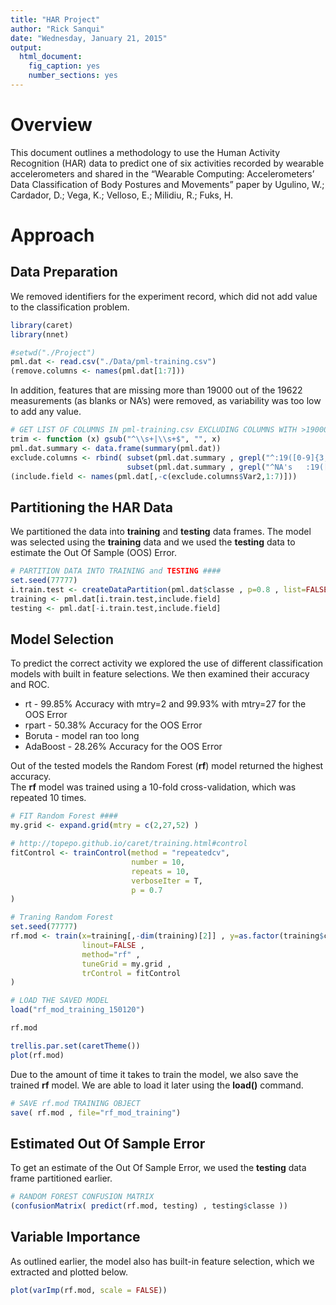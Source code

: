 ```yaml
---
title: "HAR Project"
author: "Rick Sanqui"
date: "Wednesday, January 21, 2015"
output:
  html_document:
    fig_caption: yes
    number_sections: yes
---
```


# Overview
This document outlines a methodology to use the Human Activity Recognition (HAR) data to predict one of six activities recorded by wearable accelerometers and shared in the "Wearable Computing: Accelerometers' Data Classification of Body Postures and Movements" paper by Ugulino, W.; Cardador, D.; Vega, K.; Velloso, E.; Milidiu, R.; Fuks, H. 


# Approach

## Data Preparation
We removed identifiers for the experiment record, which did not add value to the classification problem.

```r
library(caret)
library(nnet)
```

```r
#setwd("./Project")
pml.dat <- read.csv("./Data/pml-training.csv")
(remove.columns <- names(pml.dat[1:7]))
```

In addition, features that are missing more than 19000 out of the 19622 measurements (as blanks or NA's) were removed, as variability was too low to add any value.

```r
# GET LIST OF COLUMNS IN pml-training.csv EXCLUDING COLUMNS WITH >19000 NA VALUES AND SPACES
trim <- function (x) gsub("^\\s+|\\s+$", "", x)
pml.dat.summary <- data.frame(summary(pml.dat))
exclude.columns <- rbind( subset(pml.dat.summary , grepl("^:19([0-9]{3,})",trim(pml.dat.summary$Freq) ) , select="Var2") ,
                          subset(pml.dat.summary , grepl("^NA's   :19([0-9]{3,})",trim(pml.dat.summary$Freq) ) , select="Var2") )
(include.field <- names(pml.dat[,-c(exclude.columns$Var2,1:7)]))
```


## Partitioning the HAR Data
We partitioned the data into __training__ and __testing__ data frames.  The model was selected using the __training__ data and we used the __testing__ data to estimate the Out Of Sample (OOS) Error. 

```r
# PARTITION DATA INTO TRAINING and TESTING ####
set.seed(77777)
i.train.test <- createDataPartition(pml.dat$classe , p=0.8 , list=FALSE)
training <- pml.dat[i.train.test,include.field]
testing <- pml.dat[-i.train.test,include.field]
```


## Model Selection

To predict the correct activity we explored the use of different classification models with built in feature selections.  We then examined their accuracy and ROC.

* rt - 99.85% Accuracy with mtry=2 and 99.93% with mtry=27 for the OOS Error
* rpart - 50.38% Accuracy for the OOS Error
* Boruta - model ran too long
* AdaBoost - 28.26% Accuracy for the OOS Error

Out of the tested models the Random Forest (__rf__) model returned the highest accuracy.  
The __rf__ model was trained using a 10-fold cross-validation, which was repeated 10 times.  

```r
# FIT Random Forest ####
my.grid <- expand.grid(mtry = c(2,27,52) )

# http://topepo.github.io/caret/training.html#control
fitControl <- trainControl(method = "repeatedcv", 
                           number = 10,
                           repeats = 10,
                           verboseIter = T,
                           p = 0.7
)  

# Traning Random Forest
set.seed(77777)
rf.mod <- train(x=training[,-dim(training)[2]] , y=as.factor(training$classe) ,
                linout=FALSE , 
                method="rf" , 
                tuneGrid = my.grid ,
                trControl = fitControl 
)
```

```r
# LOAD THE SAVED MODEL
load("rf_mod_training_150120")
```

```r
rf.mod

trellis.par.set(caretTheme())
plot(rf.mod)
```


Due to the amount of time it takes to train the model, we also save the trained __rf__ model. We are able to load it later using the __load()__ command.
```r
# SAVE rf.mod TRAINING OBJECT
save( rf.mod , file="rf_mod_training")
```






## Estimated Out Of Sample Error
To get an estimate of the Out Of Sample Error, we used the __testing__ data frame partitioned earlier.
```r
# RANDOM FOREST CONFUSION MATRIX
(confusionMatrix( predict(rf.mod, testing) , testing$classe ))
```


## Variable Importance
As outlined earlier, the model also has built-in feature selection, which we extracted and plotted below.
```r
plot(varImp(rf.mod, scale = FALSE))
```

